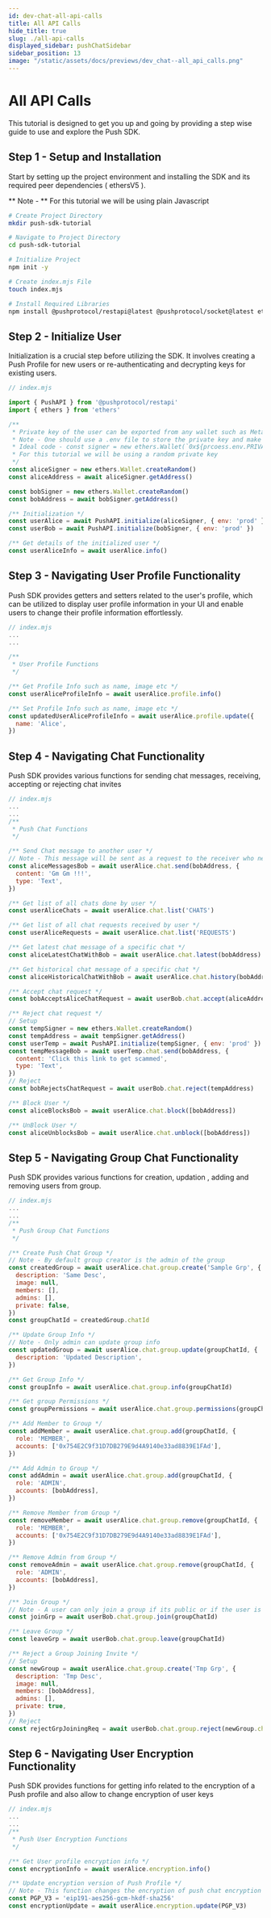 ```yaml
---
id: dev-chat-all-api-calls
title: All API Calls
hide_title: true
slug: ./all-api-calls
displayed_sidebar: pushChatSidebar
sidebar_position: 13
image: "/static/assets/docs/previews/dev_chat--all_api_calls.png"
---
```


# All API Calls

This tutorial is designed to get you up and going by providing a step wise guide to use and explore the Push SDK.

<head>
  <title>
    Push SDK APIs playground tutorial | Push Chat | Push Documentation
  </title>
</head>


## Step 1 - Setup and Installation

Start by setting up the project environment and installing the SDK and its required peer dependencies ( ethersV5 ).

** Note - ** For this tutorial we will be using plain Javascript

<Tabs className="codetabs" groupId="code-examples">
  <TabItem value="js" attributes={{className: "codetab js"}} default>

```bash
# Create Project Directory
mkdir push-sdk-tutorial

# Navigate to Project Directory
cd push-sdk-tutorial

# Initialize Project
npm init -y

# Create index.mjs File
touch index.mjs

# Install Required Libraries
npm install @pushprotocol/restapi@latest @pushprotocol/socket@latest ethers@^5.7

```

  </TabItem>
</Tabs>

## Step 2 - Initialize User

Initialization is a crucial step before utilizing the SDK. It involves creating a Push Profile for new users or re-authenticating and decrypting keys for existing users.

<Tabs className="codetabs" groupId="code-examples">
  <TabItem value="js" attributes={{className: "codetab js"}} default>

```js
// index.mjs

import { PushAPI } from '@pushprotocol/restapi'
import { ethers } from 'ethers'

/**
 * Private key of the user can be exported from any wallet such as Metamask
 * Note - One should use a .env file to store the private key and make sure it is not committed to the repository
 * Ideal code - const signer = new ethers.Wallet(`0x${prcoess.env.PRIVATE_KEY}`)
 * For this tutorial we will be using a random private key
 */
const aliceSigner = new ethers.Wallet.createRandom()
const aliceAddress = await aliceSigner.getAddress()

const bobSigner = new ethers.Wallet.createRandom()
const bobAddress = await bobSigner.getAddress()

/** Initialization */
const userAlice = await PushAPI.initialize(aliceSigner, { env: 'prod' })
const userBob = await PushAPI.initialize(bobSigner, { env: 'prod' })

/** Get details of the initialized user */
const userAliceInfo = await userAlice.info()
```

  </TabItem>
</Tabs>

## Step 3 - Navigating User Profile Functionality

Push SDK provides getters and setters related to the user's profile, which can be utilized to display user profile information in your UI and enable users to change their profile information effortlessly.

<Tabs className="codetabs" groupId="code-examples">
  <TabItem value="js" attributes={{className: "codetab js"}} default>

```js
// index.mjs
...
...

/**
 * User Profile Functions
 */

/** Get Profile Info such as name, image etc */
const userAliceProfileInfo = await userAlice.profile.info()

/** Set Profile Info such as name, image etc */
const updatedUserAliceProfileInfo = await userAlice.profile.update({
  name: 'Alice',
})
```

  </TabItem>
</Tabs>

## Step 4 - Navigating Chat Functionality

Push SDK provides various functions for sending chat messages, receiving, accepting or rejecting chat invites

<Tabs className="codetabs" groupId="code-examples">
  <TabItem value="js" attributes={{className: "codetab js"}} default>

```js
// index.mjs
...
...
/**
 * Push Chat Functions
 */

/** Send Chat message to another user */
// Note - This message will be sent as a request to the receiver who needs to accept or reject it
const aliceMessagesBob = await userAlice.chat.send(bobAddress, {
  content: 'Gm Gm !!!',
  type: 'Text',
})

/** Get list of all chats done by user */
const userAliceChats = await userAlice.chat.list('CHATS')

/** Get list of all chat requests received by user */
const userAliceRequests = await userAlice.chat.list('REQUESTS')

/** Get latest chat message of a specific chat */
const aliceLatestChatWithBob = await userAlice.chat.latest(bobAddress)

/** Get historical chat message of a specific chat */
const aliceHistoricalChatWithBob = await userAlice.chat.history(bobAddress)

/** Accept chat request */
const bobAcceptsAliceChatRequest = await userBob.chat.accept(aliceAddress)

/** Reject chat request */
// Setup
const tempSigner = new ethers.Wallet.createRandom()
const tempAddress = await tempSigner.getAddress()
const userTemp = await PushAPI.initialize(tempSigner, { env: 'prod' })
const tempMessageBob = await userTemp.chat.send(bobAddress, {
  content: 'Click this link to get scammed',
  type: 'Text',
})
// Reject
const bobRejectsChatRequest = await userBob.chat.reject(tempAddress)

/** Block User */
const aliceBlocksBob = await userAlice.chat.block([bobAddress])

/** UnBlock User */
const aliceUnblocksBob = await userAlice.chat.unblock([bobAddress])

```

  </TabItem>
</Tabs>

## Step 5 - Navigating Group Chat Functionality

Push SDK provides various functions for creation, updation , adding and removing users from group.

<Tabs className="codetabs" groupId="code-examples">
  <TabItem value="js" attributes={{className: "codetab js"}} default>

```js
// index.mjs
...
...
/**
 * Push Group Chat Functions
 */

/** Create Push Chat Group */
// Note - By default group creator is the admin of the group
const createdGroup = await userAlice.chat.group.create('Sample Grp', {
  description: 'Same Desc',
  image: null,
  members: [],
  admins: [],
  private: false,
})
const groupChatId = createdGroup.chatId

/** Update Group Info */
// Note - Only admin can update group info
const updatedGroup = await userAlice.chat.group.update(groupChatId, {
  description: 'Updated Description',
})

/** Get Group Info */
const groupInfo = await userAlice.chat.group.info(groupChatId)

/** Get group Permissions */
const groupPermissions = await userAlice.chat.group.permissions(groupChatId)

/** Add Member to Group */
const addMember = await userAlice.chat.group.add(groupChatId, {
  role: 'MEMBER',
  accounts: ['0x754E2C9f31D7DB279E9d4A9140e33ad8839E1FAd'],
})

/** Add Admin to Group */
const addAdmin = await userAlice.chat.group.add(groupChatId, {
  role: 'ADMIN',
  accounts: [bobAddress],
})

/** Remove Member from Group */
const removeMember = await userAlice.chat.group.remove(groupChatId, {
  role: 'MEMBER',
  accounts: ['0x754E2C9f31D7DB279E9d4A9140e33ad8839E1FAd'],
})

/** Remove Admin from Group */
const removeAdmin = await userAlice.chat.group.remove(groupChatId, {
  role: 'ADMIN',
  accounts: [bobAddress],
})

/** Join Group */
// Note - A user can only join a group if its public or if the user is invited to join the group
const joinGrp = await userBob.chat.group.join(groupChatId)

/** Leave Group */
const leaveGrp = await userBob.chat.group.leave(groupChatId)

/** Reject a Group Joining Invite */
// Setup
const newGroup = await userAlice.chat.group.create('Tmp Grp', {
  description: 'Tmp Desc',
  image: null,
  members: [bobAddress],
  admins: [],
  private: true,
})
// Reject
const rejectGrpJoiningReq = await userBob.chat.group.reject(newGroup.chatId)

```

  </TabItem>
</Tabs>

## Step 6 - Navigating User Encryption Functionality

Push SDK provides functions for getting info related to the encryption of a Push profile and also allow to change encryption of user keys

<Tabs className="codetabs" groupId="code-examples">
  <TabItem value="js" attributes={{className: "codetab js"}} default>

```js
// index.mjs
...
...
/**
 * Push User Encryption Functions
 */

/** Get User profile encryption info */
const encryptionInfo = await userAlice.encryption.info()

/** Update encryption version of Push Profile */
// Note - This function changes the encryption of push chat encryption keys and need to be called cautiously
const PGP_V3 = 'eip191-aes256-gcm-hkdf-sha256'
const encryptionUpdate = await userAlice.encryption.update(PGP_V3)

```

  </TabItem>
</Tabs>
